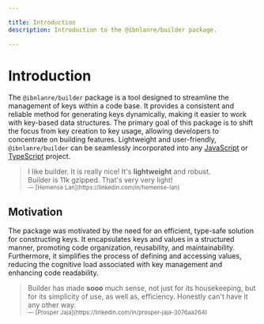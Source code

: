 ```yaml
---

title: Introduction
description: Introduction to the @ibnlanre/builder package.

---
```


# Introduction

The `@ibnlanre/builder` package is a tool designed to streamline the management of keys within a code base. It provides a consistent and reliable method for generating keys dynamically, making it easier to work with key-based data structures. The primary goal of this package is to shift the focus from key creation to key usage, allowing developers to concentrate on building features. Lightweight and user-friendly, `@ibnlanre/builder` can be seamlessly incorporated into any [JavaScript][pluralsight] or [TypeScript][typescript] project.

<blockquote className="nx-text-2xl nx-italic nx-leading-tight nx-mt-8 nx-border-gray-300 nx-text-justify nx-text-gray-700 dark:nx-border-gray-700 dark:nx-text-gray-400 ltr:nx-border-l-2 ltr:nx-pl-6 rtl:nx-border-r-2 rtl:nx-pr-6">I like builder. It is really nice! It's <strong>lightweight</strong> and robust.<br />Builder is 11k gzipped. That's very very light!<br /><small className="nx-not-italic nx-mt-3 nx-inline-block">— [Hemense Lan](https://linkedin.com/in/hemense-lan)</small></blockquote>

## Motivation

The package was motivated by the need for an efficient, type-safe solution for constructing keys. It encapsulates keys and values in a structured manner, promoting code organization, reusability, and maintainability. Furthermore, it simplifies the process of defining and accessing values, reducing the cognitive load associated with key management and enhancing code readability.

<blockquote className="nx-text-2xl nx-italic nx-leading-tight nx-mt-8 nx-border-gray-300 nx-text-justify nx-text-gray-700 dark:nx-border-gray-700 dark:nx-text-gray-400 ltr:nx-border-l-2 ltr:nx-pl-6 rtl:nx-border-r-2 rtl:nx-pr-6">Builder has made <strong>sooo</strong> much sense, not just for its housekeeping, but for its simplicity of use, as well as, efficiency. Honestly can't have it any other way.<br /><small className="nx-not-italic nx-mt-3 nx-inline-block">— [Prosper Jaja](https://linkedin.com/in/prosper-jaja-3076aa264)</small></blockquote>

[typescript]: https://www.typescriptlang.org
[pluralsight]: https://www.javascript.com/
